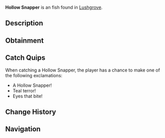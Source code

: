 {{FishInfobox
|image          = Hollow Snapper.png
|rarity         = Unusual
|sea            = Second Sea
|location       = [[Lushgrove]]
|sublocation    = 
|sources        = Fishing Rod
|radar_location = 
|prog_speed     = -10
|xp             = 80
|weather        = Foggy
|time           = Night
|season         = Autumn
|bait           = Squid
|base_weight    = 200
|base_value     = 160
|weight_range   = 120
|base_chance    = 70
|base_resil     = 45
}}
'''Hollow Snapper''' is an {{Rarity|Unusual}} fish found in [[Lushgrove]].

== Description ==
{{Description|A dark green fish with glowing fins, and a menacing glare that pierces the gloom.|Bestiary Entry}}

== Obtainment ==
{{Description|Its eerie light cuts through the shrouded dusk.|Bestiary Hint}}
{{Fish Availability|
Lushgrove
|top_rods      = 
Free Spirit Rod\193384.08\143160.93;
Trident Rod\189865.72\163740.42;
Leviathan's Fang Rod\187062.56\164421.79;
Azure Of Lagoon\175687.93\151342.33;
Astralhook Rod\162076.1\105752.85;
Resourceful Rod\115834.32\115657.25;
Adventurer's Rod\146868.01\140766.08;
Firefly Rod\154585.39\151021.87;
Carrot Rod\143420.71\143420.71;
Verdant Shear Rod\149173.45\130792.9;
Blazebringer Rod\147328.21\139027.9;
No-Life Rod\144569.48\130643.42;
Seraphic Rod\130149.6\112241.17;
Challenger's Rod\125851.44\113118.04;
Ethereal Prism Rod\125379.22\91071.9;
Depthseeker Rod\124058.71\117865.71;
Rod Of The Forgotten Fang\123222.98\106741.91;
Avalanche Rod\120905.9\115244.79;
Rod Of The Exalted One\120580.02\104591.27;
Volcanic Rod\119819.57\110332.13;
Zeus Rod\119155.54\109720.68;
Rod Of The Depths\119115.1\104738.29;
Steady Rod\99415.49\94917.45
|recommended   = Free Spirit Rod
}}

== Catch Quips ==
When catching a Hollow Snapper, the player has a chance to make one of the following exclamations:
* A Hollow Snapper!
* Teal terror!
* Eyes that bite!

== Change History ==
{{Change History|{{subst:Current Version}}}}

== Navigation ==
{{Fish Navbox|Lushgrove}}